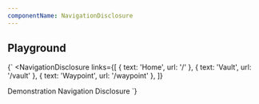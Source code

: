 ```yaml
---
componentName: NavigationDisclosure
---
```


## Playground

<LiveComponent>{`
<NavigationDisclosure
  links={[
    { text: 'Home', url: '/' },
    { text: 'Vault', url: '/vault' },
    { text: 'Waypoint', url: '/waypoint' },
  ]}
>
  Demonstration Navigation Disclosure
</NavigationDisclosure>
`}</LiveComponent>
